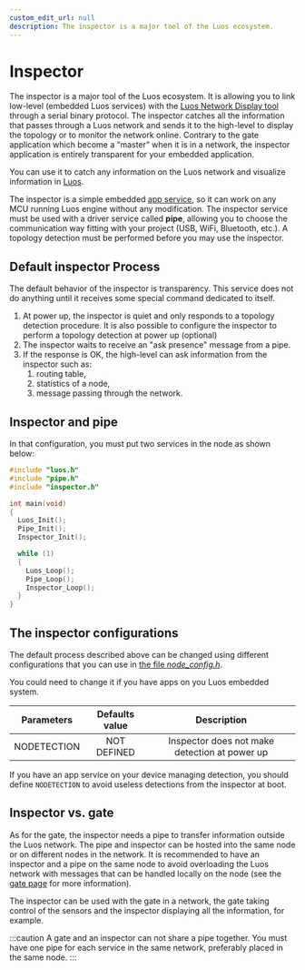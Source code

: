 ```yaml
---
custom_edit_url: null
description: The inspector is a major tool of the Luos ecosystem.
---
```




# Inspector

The inspector is a major tool of the Luos ecosystem. It is allowing you to link low-level (embedded Luos services) with the <a href="https://app.luos.io/network" target="_blank">Luos Network Display tool<IconExternalLink width="10"></IconExternalLink></a> through a serial binary protocol. The inspector catches all the information that passes through a Luos network and sends it to the high-level to display the topology or to monitor the network online. Contrary to the gate application which become a “master” when it is in a network, the inspector application is entirely transparent for your embedded application.

You can use it to catch any information on the Luos network and visualize information in <a href="https://app.luos.io" target="_blank">Luos<IconExternalLink width="10"></IconExternalLink></a>.

The inspector is a simple embedded [app service](../luos-technology/services/create-services#apps-guidelines), so it can work on any MCU running Luos engine without any modification. The inspector service must be used with a driver service called **pipe**, allowing you to choose the communication way fitting with your project (USB, WiFi, Bluetooth, etc.). A topology detection must be performed before you may use the inspector.

## Default inspector Process

The default behavior of the inspector is transparency. This service does not do anything until it receives some special command dedicated to itself.

1. At power up, the inspector is quiet and only responds to a topology detection procedure. It is also possible to configure the inspector to perform a topology detection at power up (optional)
2. The inspector waits to receive an "ask presence" message from a pipe.
3. If the response is OK, the high-level can ask information from the inspector such as:
    1. routing table,
    2. statistics of a node,
    3. message passing through the network.

## Inspector and pipe

In that configuration, you must put two services in the node as shown below:

```c
#include "luos.h"
#include "pipe.h"
#include "inspector.h"

int main(void)
{
  Luos_Init();
  Pipe_Init();
  Inspector_Init();

  while (1)
  {
    Luos_Loop();
    Pipe_Loop();
    Inspector_Loop();
  }
}
```

## The inspector configurations

The default process described above can be changed using different configurations that you can use in [the file _node_config.h_](/docs/luos-technology/basics/organization#configuration).

You could need to change it if you have apps on you Luos embedded system.

|   Parameters   | Defaults value |                            Description                             |
| :------------: | :------------: | :----------------------------------------------------------------: |
|  NODETECTION   |  NOT DEFINED   |            Inspector does not make detection at power up              |

If you have an app service on your device managing detection, you should define `NODETECTION` to avoid useless detections from the inspector at boot.

## Inspector vs. gate

As for the gate, the inspector needs a pipe to transfer information outside the Luos network. The pipe and inspector can be hosted into the same node or on different nodes in the network. It is recommended to have an inspector and a pipe on the same node to avoid overloading the Luos network with messages that can be handled locally on the node (see the [gate page](/docs/tools/gate) for more information).

The inspector can be used with the gate in a network, the gate taking control of the sensors and the inspector displaying all the information, for example.

:::caution
A gate and an inspector can not share a pipe together.
You must have one pipe for each service in the same network, preferably placed in the same node.
:::
